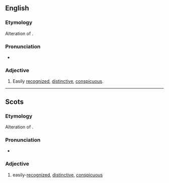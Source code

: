 ==English==

===Etymology===
Alteration of {{m|en|kenspeck}}.

===Pronunciation===
* {{IPA|en|/ˈkɛnspɛkəl/}}

===Adjective===
{{en-adj}}

# {{lb|en|Scotland|northern|_|British}} Easily [[recognize]]d, [[distinctive]], [[conspicuous]].

----

==Scots==

===Etymology===
Alteration of {{m|sco|kenspeck}}.

===Pronunciation===
* {{IPA|sco|/ˈkɛnspɛkl/}}

===Adjective===
{{sco-adj}}

# easily-[[recognize]]d, [[distinctive]], [[conspicuous]]